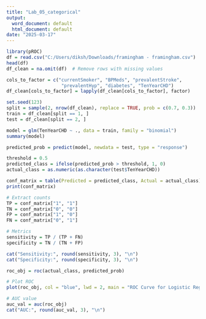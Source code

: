 ---
title: "Lab_05_categorical"
output:
  word_document: default
  html_document: default
date: "2025-03-17"
---


```{r}
library(pROC)
df = read.csv("C:/Users/diksh/Downloads/framingham - framingham.csv")
head(df)
df_clean = na.omit(df)  # Remove rows with missing values

```
```{r}
cols_to_factor = c("currentSmoker", "BPMeds", "prevalentStroke", 
                    "prevalentHyp", "diabetes", "TenYearCHD")
df_clean[cols_to_factor] = lapply(df_clean[cols_to_factor], factor)

```

```{r}
set.seed(123)
split = sample(2, nrow(df_clean), replace = TRUE, prob = c(0.7, 0.3))
train = df_clean[split == 1, ]
test = df_clean[split == 2, ]

```

```{r}
model = glm(TenYearCHD ~ ., data = train, family = "binomial")
summary(model)

```
```{r}
predicted_prob = predict(model, newdata = test, type = "response")

```

```{r}
threshold = 0.5
predicted_class = ifelse(predicted_prob > threshold, 1, 0)
actual_class = as.numeric(as.character(test$TenYearCHD))

conf_matrix = table(Predicted = predicted_class, Actual = actual_class)
print(conf_matrix)

# Extract counts
TP = conf_matrix["1", "1"]
TN = conf_matrix["0", "0"]
FP = conf_matrix["1", "0"]
FN = conf_matrix["0", "1"]

# Metrics
sensitivity = TP / (TP + FN)
specificity = TN / (TN + FP)

cat("Sensitivity:", round(sensitivity, 3), "\n")
cat("Specificity:", round(specificity, 3), "\n")

```
```{r}
roc_obj = roc(actual_class, predicted_prob)

# Plot ROC
plot(roc_obj, col = "blue", lwd = 2, main = "ROC Curve for Logistic Regression")

# AUC value
auc_val = auc(roc_obj)
cat("AUC:", round(auc_val, 3), "\n")

```

